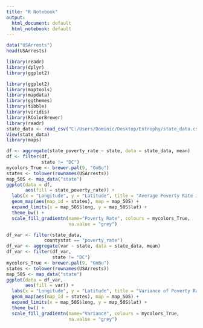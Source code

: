 ---
title: "R Notebook"
output:
  html_document: default
  html_notebook: default
---

```{r}
data("USArrests")
head(USArrests)

```

```{r}
library(readr)
library(dplyr)
library(ggplot2)
```

```{r}
library(ggplot2)
library(maptools)
library(mapdata)
library(ggthemes)
library(tibble)
library(viridis)
library(RColorBrewer)
library(readr)
state_data <- read_csv("C:/Users/Dominic/Desktop/Entrophy/state_data.csv")
View(state_data)
library(maps)
```

```{r}
df <- aggregate(state_poverty_rate ~ state, data = state_data, mean)
df <- filter(df, 
             state != "DC") 
mycolors_True <- brewer.pal(9, "GnBu")
states <- tolower(rownames(USArrests))
map_50S <- map_data("state")
ggplot(data = df,
       aes(fill = state_poverty_rate)) +
  labs(x = "Longitude", y = "Latitude", title = "Average Poverty Rate in States") +
  geom_map(aes(map_id = states), map = map_50S) +
  expand_limits(x = map_50S$long, y = map_50S$lat) +
  theme_bw() + 
  scale_fill_gradientn(name="Poverty Rate", colours = mycolors_True,
                       na.value = "grey") 


```

```{r}
df_var <- filter(state_data, 
              countystat == "poverty_rate")
df_var <- aggregate(var ~ state, data = state_data, mean)
df_var <- filter(df_var,
                 state != "DC") 
mycolors_True <- brewer.pal(9, "GnBu")
states <- tolower(rownames(USArrests))
map_50S <- map_data("state")
ggplot(data = df_var,
       aes(fill = var)) +
  labs(x = "Longitude", y = "Latitude", title = "Variance of Poverty Rate in States") +
  geom_map(aes(map_id = states), map = map_50S) +
  expand_limits(x = map_50S$long, y = map_50S$lat) +
  theme_bw() + 
  scale_fill_gradientn(name="Variance", colours = mycolors_True,
                       na.value = "grey") 


```